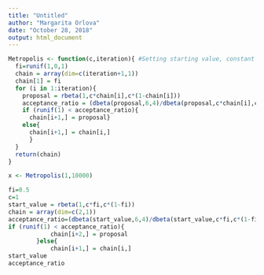 ```yaml
---
title: "Untitled"
author: "Margarita Orlova"
date: "October 28, 2018"
output: html_document
---
```


```r
Metropolis <- function(c,iteration){ #Setting starting value, constant c and number of iteration
  fi=runif(1,0,1)
  chain = array(dim=c(iteration+1,1))
  chain[1] = fi
  for (i in 1:iteration){
    proposal = rbeta(1,c*chain[i],c*(1-chain[i]))
    acceptance_ratio = (dbeta(proposal,6,4)/dbeta(proposal,c*chain[i],c*(1-chain[i])))/(dbeta(chain[i],6,4)/dbeta(chain[i],c*proposal,c*(1-proposal)))
    if (runif(1) < acceptance_ratio){
      chain[i+1,] = proposal}
    else{
      chain[i+1,] = chain[i,]
      }
  }
  return(chain)
}

x <- Metropolis(1,10000)

```


```r
fi=0.5
c=1
start_value = rbeta(1,c*fi,c*(1-fi))
chain = array(dim=c(2,1))
acceptance_ratio=(dbeta(start_value,6,4)/dbeta(start_value,c*fi,c*(1-fi)))/(dbeta(fi,6,4)/dbeta(fi,c*start_value,c*(1-start_value)))
if (runif(1) < acceptance_ratio){
            chain[i+2,] = proposal
        }else{
            chain[i+1,] = chain[i,]
start_value
acceptance_ratio

```

